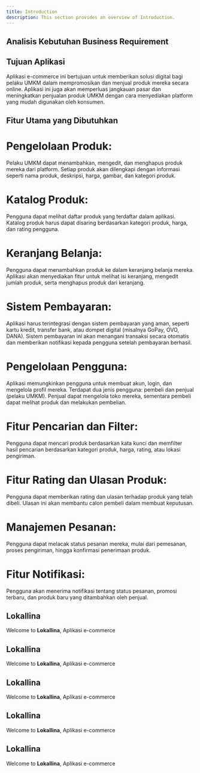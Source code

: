 ```yaml
---
title: Introduction
description: This section provides an overview of Introduction.
---
```


## Analisis Kebutuhan Business Requirement


## Tujuan Aplikasi
Aplikasi e-commerce ini bertujuan untuk memberikan solusi digital bagi pelaku UMKM dalam mempromosikan dan menjual produk mereka secara online. Aplikasi ini juga akan memperluas jangkauan pasar dan meningkatkan penjualan produk UMKM dengan cara menyediakan platform yang mudah digunakan oleh konsumen.


## Fitur Utama yang Dibutuhkan
# Pengelolaan Produk:
Pelaku UMKM dapat menambahkan, mengedit, dan menghapus produk mereka dari platform. Setiap produk akan dilengkapi dengan informasi seperti nama produk, deskripsi, harga, gambar, dan kategori produk.

# Katalog Produk:
Pengguna dapat melihat daftar produk yang terdaftar dalam aplikasi. Katalog produk harus dapat disaring berdasarkan kategori produk, harga, dan rating pengguna.

# Keranjang Belanja:
Pengguna dapat menambahkan produk ke dalam keranjang belanja mereka. Aplikasi akan menyediakan fitur untuk melihat isi keranjang, mengedit jumlah produk, serta menghapus produk dari keranjang.

# Sistem Pembayaran:
Aplikasi harus terintegrasi dengan sistem pembayaran yang aman, seperti kartu kredit, transfer bank, atau dompet digital (misalnya GoPay, OVO, DANA). Sistem pembayaran ini akan menangani transaksi secara otomatis dan memberikan notifikasi kepada pengguna setelah pembayaran berhasil.

# Pengelolaan Pengguna:
Aplikasi memungkinkan pengguna untuk membuat akun, login, dan mengelola profil mereka. Terdapat dua jenis pengguna: pembeli dan penjual (pelaku UMKM). Penjual dapat mengelola toko mereka, sementara pembeli dapat melihat produk dan melakukan pembelian.

# Fitur Pencarian dan Filter:
Pengguna dapat mencari produk berdasarkan kata kunci dan memfilter hasil pencarian berdasarkan kategori produk, harga, rating, atau lokasi pengiriman.

# Fitur Rating dan Ulasan Produk:
Pengguna dapat memberikan rating dan ulasan terhadap produk yang telah dibeli. Ulasan ini akan membantu calon pembeli dalam membuat keputusan.

# Manajemen Pesanan:
Pengguna dapat melacak status pesanan mereka, mulai dari pemesanan, proses pengiriman, hingga konfirmasi penerimaan produk.

# Fitur Notifikasi:
Pengguna akan menerima notifikasi tentang status pesanan, promosi terbaru, dan produk baru yang ditambahkan oleh penjual.


## Lokallina
Welcome to **Lokallina**, Aplikasi e-commerce


## Lokallina
Welcome to **Lokallina**, Aplikasi e-commerce


## Lokallina
Welcome to **Lokallina**, Aplikasi e-commerce


## Lokallina
Welcome to **Lokallina**, Aplikasi e-commerce


## Lokallina
Welcome to **Lokallina**, Aplikasi e-commerce

